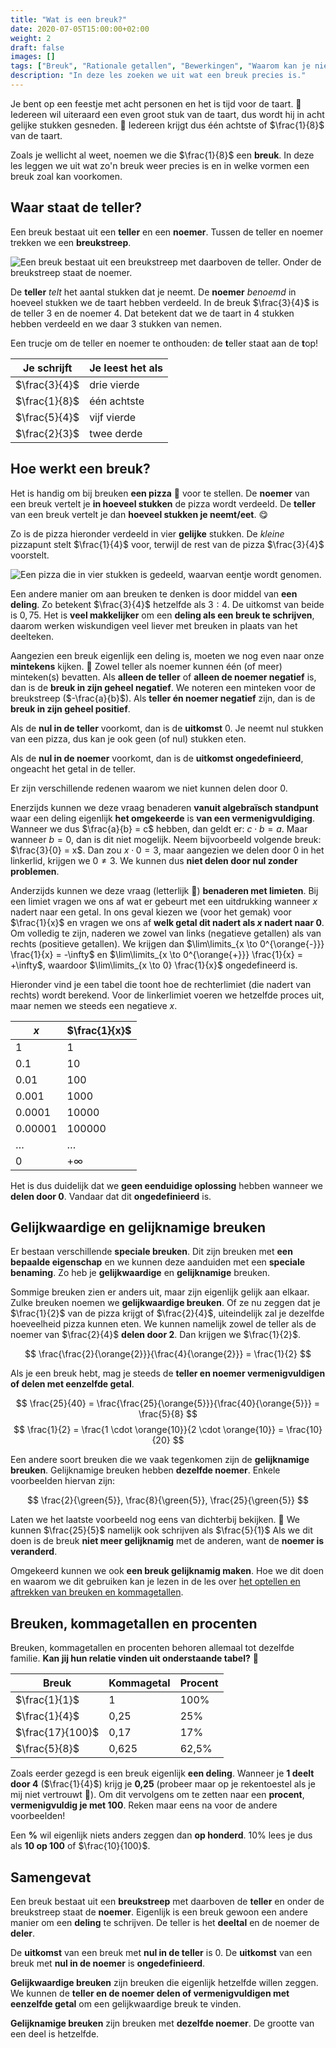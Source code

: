 ```yaml
---
title: "Wat is een breuk?"
date: 2020-07-05T15:00:00+02:00
weight: 2
draft: false
images: []
tags: ["Breuk", "Rationale getallen", "Bewerkingen", "Waarom kan je niet delen door 0?"]
description: "In deze les zoeken we uit wat een breuk precies is."
---
```

Je bent op een feestje met acht personen en het is tijd voor de taart. 🎂 Iedereen wil uiteraard een even groot
stuk van de taart, dus wordt hij in acht gelijke stukken gesneden. 🍰 Iedereen krijgt dus één achtste of $\frac{1}{8}$ van de taart.

Zoals je wellicht al weet, noemen we die $\frac{1}{8}$ een **breuk**. In deze les leggen we uit wat zo'n breuk weer precies is en in welke vormen een breuk zoal kan voorkomen.

## Waar staat de teller?

Een breuk bestaat uit een **teller** en een **noemer**. Tussen de teller en noemer trekken we een **breukstreep**.

![Een breuk bestaat uit een breukstreep met daarboven de teller. Onder de breukstreep staat de noemer.](img/teller_noemer_terminologie.png)

De **teller** *telt* het aantal stukken dat je neemt. De **noemer** *benoemd* in hoeveel stukken we de taart hebben verdeeld. In de breuk $\frac{3}{4}$ is de teller $3$ en de noemer $4$. Dat betekent dat we de taart in $4$ stukken hebben verdeeld en we daar $3$ stukken van nemen.

Een trucje om de teller en noemer te onthouden: de **t**eller staat aan de **t**op! 

| Je schrijft       | Je leest het als               |
|-------------------|--------------------------------|
| $\frac{3}{4}$     | drie vierde |
| $\frac{1}{8}$     | één achtste |
| $\frac{5}{4}$     | vijf vierde  |
| $\frac{2}{3}$     | twee derde |

## Hoe werkt een breuk?
Het is handig om bij breuken **een pizza** 🍕 voor te stellen. De **noemer** van een breuk vertelt je **in hoeveel stukken** de pizza wordt verdeeld.
De **teller** van een breuk vertelt je dan **hoeveel stukken je neemt/eet**. 😋

Zo is de pizza hieronder verdeeld in vier **gelijke** stukken. De *kleine* pizzapunt
stelt $\frac{1}{4}$ voor, terwijl de rest van de pizza $\frac{3}{4}$ voorstelt.

![Een pizza die in vier stukken is gedeeld, waarvan eentje wordt genomen.](img/pizza.png)

Een andere manier om aan breuken te denken is door middel van **een deling**. Zo betekent $\frac{3}{4}$ hetzelfde als $3 : 4$. De uitkomst van beide is $0{,}75$. Het is **veel makkelijker** om een **deling als een breuk te schrijven**, daarom werken wiskundigen veel liever met breuken in plaats van het deelteken.

Aangezien een breuk eigenlijk een deling is, moeten we nog even naar onze **mintekens** kijken. 👀 Zowel teller als noemer kunnen één (of meer) minteken(s) bevatten. Als **alleen de teller** of **alleen de noemer negatief** is, dan is de **breuk in zijn geheel negatief**. We noteren een minteken voor de breukstreep ($-\frac{a}{b}$). Als **teller én noemer negatief** zijn, dan is de **breuk in zijn geheel positief**.

<Attention title="Een nul in de breuk">

Als de **nul in de teller** voorkomt, dan is de **uitkomst** $0$. Je neemt nul stukken van een pizza, dus kan je ook geen (of nul) stukken eten.

Als de **nul in de noemer** voorkomt, dan is de **uitkomst ongedefinieerd**, ongeacht het getal in de teller.
</Attention>

<Expand title="Waarom kunnen we niet delen door 0?">

Er zijn verschillende redenen waarom we niet kunnen delen door 0.

Enerzijds kunnen we deze vraag benaderen **vanuit algebraïsch standpunt** waar een deling eigenlijk **het omgekeerde** is **van een vermenigvuldiging**. Wanneer we dus $\frac{a}{b} = c$ hebben, dan geldt er: $c \cdot b = a$. Maar wanneer $b = 0$, dan is dit niet mogelijk. Neem bijvoorbeeld volgende breuk: $\frac{3}{0} = x$. Dan zou $x \cdot 0 = 3$, maar aangezien we delen door 0 in het linkerlid, krijgen we $0 \neq 3$. We kunnen dus **niet delen door nul zonder problemen**.

Anderzijds kunnen we deze vraag (letterlijk 🥁) **benaderen met limieten**. Bij een limiet vragen we ons af wat er gebeurt met een uitdrukking wanneer $x$ nadert naar een getal. In ons geval kiezen we (voor het gemak) voor $\frac{1}{x}$ en vragen we ons af **welk getal dit nadert als $x$ nadert naar 0**. Om volledig te zijn, naderen we zowel van links (negatieve getallen) als van rechts (positieve getallen). We krijgen dan $\lim\limits_{x \to 0^{\orange{-}}} \frac{1}{x} = -\infty$ en $\lim\limits_{x \to 0^{\orange{+}}} \frac{1}{x} = +\infty$, waardoor $\lim\limits_{x \to 0} \frac{1}{x}$ ongedefineerd is. 

Hieronder vind je een tabel die toont hoe de rechterlimiet (die nadert van rechts) wordt berekend. Voor de linkerlimiet voeren we hetzelfde proces uit, maar nemen we steeds een negatieve $x$.

| $x$     | $\frac{1}{x}$     |
|---------|-------------------|
| 1       | 1                 |
| 0.1     | 10                |
| 0.01    | 100               |
| 0.001   | 1000              |
| 0.0001  | 10000             |
| 0.00001 | 100000            |
| $\ldots$  | $\ldots$        |
| 0       | $+\infty$         |

Het is dus duidelijk dat we **geen eenduidige oplossing** hebben wanneer we **delen door 0**. Vandaar dat dit **ongedefinieerd** is.

</Expand>

## Gelijkwaardige en gelijknamige breuken
Er bestaan verschillende **speciale breuken**. Dit zijn breuken met **een bepaalde eigenschap** en we kunnen deze aanduiden met een **speciale benaming**. Zo heb je **gelijkwaardige** en **gelijknamige** breuken.

Sommige breuken zien er anders uit, maar zijn eigenlijk gelijk aan elkaar. Zulke breuken noemen we **gelijkwaardige breuken**. Of ze nu zeggen dat je $\frac{1}{2}$ van de pizza krijgt of $\frac{2}{4}$, uiteindelijk zal je dezelfde hoeveelheid pizza kunnen eten. We kunnen namelijk zowel de teller als de noemer van $\frac{2}{4}$ **delen door <span class="orange">2</span>**. Dan krijgen we $\frac{1}{2}$.

$$
\frac{\frac{2}{\orange{2}}}{\frac{4}{\orange{2}}} = \frac{1}{2}
$$

<Attention title="Handig!">

Als je een breuk hebt, mag je steeds de **teller en noemer vermenigvuldigen of delen met eenzelfde getal**.

$$
\frac{25}{40} = \frac{\frac{25}{\orange{5}}}{\frac{40}{\orange{5}}} = \frac{5}{8}
$$
$$
\frac{1}{2} = \frac{1 \cdot \orange{10}}{2 \cdot \orange{10}} = \frac{10}{20}
$$

</Attention>

Een andere soort breuken die we vaak tegenkomen zijn de **gelijknamige breuken**. Gelijknamige breuken hebben **dezelfde noemer**. Enkele voorbeelden hiervan zijn:

$$
\frac{2}{\green{5}}, \frac{8}{\green{5}}, \frac{25}{\green{5}}
$$

Laten we het laatste voorbeeld nog eens van dichterbij bekijken. 🔎 We kunnen $\frac{25}{5}$ namelijk ook schrijven als $\frac{5}{1}$ <Mute text="of simpelweg als 5."/> Als we dit doen is de breuk **niet meer gelijknamig** met de anderen, want de **noemer is veranderd**. 

Omgekeerd kunnen we ook **een breuk gelijknamig maken**. Hoe we dit doen en waarom we dit gebruiken kan je lezen in de les over [het optellen en aftrekken van breuken en kommagetallen](./optellen_aftrekken).

## Breuken, kommagetallen en procenten
Breuken, kommagetallen <Mute text="of decimale vormen"/> en procenten behoren allemaal tot dezelfde familie. **Kan jij hun relatie vinden uit onderstaande tabel?** 🧐

| Breuk            | Kommagetal | Procent |
|------------------|------------|---------|
| $\frac{1}{1}$    | 1          | 100%    |
| $\frac{1}{4}$    | 0,25       | 25%     |
| $\frac{17}{100}$ | 0,17       | 17%     |
| $\frac{5}{8}$    | 0,625      | 62,5%   |

Zoals eerder gezegd is een breuk eigenlijk **een deling**. Wanneer je **1 deelt door 4** ($\frac{1}{4}$) krijg je **0,25** (probeer maar op je rekentoestel als je mij niet vertrouwt 🤨). Om dit vervolgens om te zetten naar een **procent**, **vermenigvuldig je met 100**. Reken maar eens na voor de andere voorbeelden!

Een **%** wil eigenlijk niets anders zeggen dan **op honderd**. 10% lees je dus als **10 op 100** of $\frac{10}{100}$.

## Samengevat
<Attention title="Wat is een breuk?">

Een breuk bestaat uit een **breukstreep** met daarboven de **teller** en onder de breukstreep staat de **noemer**. Eigenlijk is een breuk gewoon een andere manier om een **deling** te schrijven. De teller is het **deeltal** en de noemer de **deler**.

De **uitkomst** van een breuk met **nul in de teller** is $0$. De **uitkomst** van een breuk met **nul in de noemer** is **ongedefinieerd**.
</Attention>

<Attention title="Soorten breuken">

**Gelijkwaardige breuken** zijn breuken die eigenlijk hetzelfde willen zeggen. We kunnen de **teller en de noemer delen of vermenigvuldigen met eenzelfde getal** om een gelijkwaardige breuk te vinden.

**Gelijknamige breuken** zijn breuken met **dezelfde noemer**. De grootte van een deel is hetzelfde.
</Attention>
